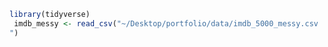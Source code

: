 ```r
library(tidyverse)
 imdb_messy <- read_csv("~/Desktop/portfolio/data/imdb_5000_messy.csv
")
```

